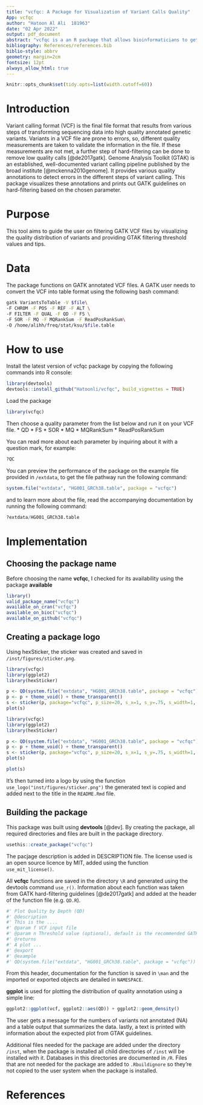 ```yaml
---
title: "vcfqc: A Package for Visualization of Variant Calls Quality"
App: vcfqc
author: "Hatoon Al Ali  181963"
date: "02 Apr 2022"
output: pdf_document
abstract: "vcfqc is a an R package that allows bioinformaticians to get an overview of the quality of a VCF file, visulaize the distribution of GATK quality annotation, and set threshhold values for filteing to count the filtered-out variants. The package can be installed from https://hatoonli.github.io/vcfqc/"
bibliography: References/references.bib
biblio-style: abbrv
geometry: margin=2cm
fontsize: 12pt
always_allow_html: true
---
```


```r
knitr::opts_chunk$set(tidy.opts=list(width.cutoff=60))
```

# Introduction
Variant calling format (VCF) is the final file format that results from various steps of transforming sequencing data into high quality annotated genetic variants. Variants in a VCF file are prone to errors, so, different quality measurements are taken to validate the information in the file. If these measurements are not met, a further step of hard-filtering can be done to remove low quality calls [@de2017gatk]. 
Genome Analysis Toolkit (GTAK) is an established, well-documented variant calling pipeline published by the broad institute [@mckenna2010genome]. It provides various quality annotations to detect errors in the different steps of variant calling. This package visualizes these annotations and prints out GATK guidelines on hard-filtering based on the chosen parameter.

# Purpose
This tool aims to guide the user on filtering GATK VCF files by visualizing the quality distribution of variants and providing GTAK filtering threshold values and tips.

# Data
The package functions on GATK annotated VCF files. A GATK user needs to convert the VCF into table format using the following bash command:

```bash
gatk VariantsToTable -V $file\
-F CHROM -F POS -F REF -F ALT \
-F FILTER -F QUAL -F QD -F FS \
-F SOR -F MQ -F MQRankSum -F ReadPosRankSum\
-O /home/alihh/freq/stat/ksu/$file.table
```

# How to use
Install the latest version of vcfqc package by copying the following
commands into R console:

```r
library(devtools)
devtools::install_github("Hatoonli/vcfqc", build_vignettes = TRUE)
```

Load the package

```r
library(vcfqc)
```

Then choose a quality parameter from the list below and run it on your VCF file.
* QD
* FS
* SOR
* MQ
* MQRankSum
* ReadPosRankSum

You can read more about each parameter by inquiring about it with a question mark, for example:

```r
?QC
```

You can preview the performance of the package on the example file provided in `/extdata`, to get the file pathway run the following command:

```r
system.file("extdata", "HG001_GRCh38.table", package = "vcfqc")
```

and to learn more about the file, read the accompanying documentation by running the following command:

```r
?extdata/HG001_GRCh38.table
```

# Implementation

## Choosing the package name
Before choosing the name **vcfqc**, I checked for its availability using the package **available**

```r
library()
valid_package_name("vcfqc")
available_on_cran("vcfqc")
available_on_bioc("vcfqc")
available_on_github("vcfqc")
```

## Creating a package logo

Using hexSticker, the sticker was created and saved in `/inst/figures/sticker.png`. 

```r
library(vcfqc)
library(ggplot2)
library(hexSticker)

p <- QD(system.file("extdata", "HG001_GRCh38.table", package = "vcfqc"))
p <- p + theme_void() + theme_transparent()
s <- sticker(p, package="vcfqc", p_size=20, s_x=1, s_y=.75, s_width=1, s_height=1, h_fill="#498ef5", h_color="#71a6f5", filename="inst/figures/sticker.png")
plot(s)
```

```r
library(vcfqc)
library(ggplot2)
library(hexSticker)

p <- QD(system.file("extdata", "HG001_GRCh38.table", package = "vcfqc"))
p <- p + theme_void() + theme_transparent()
s <- sticker(p, package="vcfqc", p_size=20, s_x=1, s_y=.75, s_width=1, s_height=1, h_fill="#498ef5", h_color="#71a6f5", filename="inst/figures/sticker.png")
plot(s)
```

```r
plot(s)
```

It's then turned into a logo by using the function `use_logo("inst/figures/sticker.png")` the generated text is copied and added next to the title in the `README.Rmd` file.

## Building the package
This package was built using **devtools** [@dev]. By creating the package, all required directories and files are built in the package directory.

```r
usethis::create_package("vcfqc")
```

The pacjage description is added in DESCRIPTION file. The license used is an open source licence by MIT, added using the function `use_mit_license()`.

All **vcfqc** functions are saved in the directory `\R` and generated using the devtools command `use_r()`. Information about each function was taken from GATK hard-filtering guidelines [@de2017gatk] and added at the header of the function file (e.g. `QD.R`).

```r
#' Plot Quality by Depth (QD)
#' @description
#' This is the ....
#' @param f VCF input file
#' @param n Threshold value (optional), default is the recommended GATK value.
#' @returns
#' A plot ...
#' @export
#' @example
#' QD(system.file("extdata", "HG001_GRCh38.table", package = "vcfqc"))
```

From this header, documentation for the function is saved in `\man` and the imported or exported objects are detailed in `NAMESPACE`.

**ggplot** is used for plotting the distribution of quality annotation using a simple line:

```r
ggplot2::ggplot(vcf, ggplot2::aes(QD)) + ggplot2::geom_density()
```

The user gets a message for the numbers of variants not annotated (NA) and a table output that summarizes the data. lastly, a text is printed with information about the expected plot from GTAK guidelines.

Additional files needed for the package are added under the directory `/inst`, when the package is installed all child directories of `/inst` will be installed with it. Databases in this directories are documented in `/R`. Files that are not needed for the package are added to `.Rbuildignore` so they're not copied to the user system when the package is installed.


\newpage
# References
